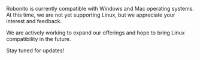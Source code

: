 

Robonito is currently compatible with Windows and Mac operating systems. At this time, we are not yet supporting Linux, but we appreciate your interest and feedback.

We are actively working to expand our offerings and hope to bring Linux compatibility in the future. 

Stay tuned for updates!